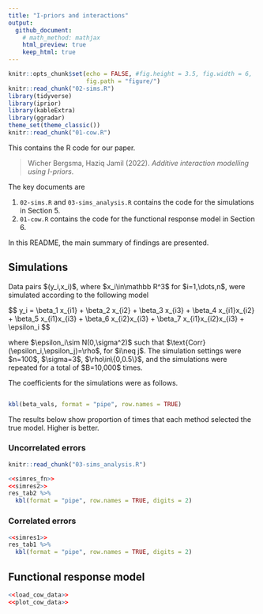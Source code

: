 ```yaml
---
title: "I-priors and interactions"
output: 
  github_document:
    # math_method: mathjax
    html_preview: true
    keep_html: true
---
```


```r
knitr::opts_chunk$set(echo = FALSE, #fig.height = 3.5, fig.width = 6, 
                      fig.path = "figure/")
knitr::read_chunk("02-sims.R")
library(tidyverse)
library(iprior)
library(kableExtra)
library(ggradar)
theme_set(theme_classic())
knitr::read_chunk("01-cow.R")
```

This contains the R code for our paper.

> Wicher Bergsma, Haziq Jamil (2022). *Additive interaction modelling using I-priors*.

The key documents are

1.  `02-sims.R` and `03-sims_analysis.R` contains the code for the simulations in Section 5.
2.  `01-cow.R` contains the code for the functional response model in Section 6.

In this README, the main summary of findings are presented.

## Simulations

Data pairs \$(y_i,x_i)\$, where \$x_i\\in\\mathbb R^3\$ for \$i=1,\\dots,n\$, were simulated according to the following model

\$$
y_i = \\beta_1 x_{i1} + \\beta_2 x_{i2} + \\beta_3 x_{i3} + \\beta_4 x_{i1}x_{i2} + \\beta_5 x_{i1}x_{i3} + \\beta_6 x_{i2}x_{i3} + \\beta_7 x_{i1}x_{i2}x_{i3} + \\epsilon_i
\$$

where \$\\epsilon_i\\sim N(0,\\sigma^2)\$ such that \$\\text{Corr}(\\epsilon_i,\\epsilon_j)=\\rho\$, for \$i\\neq j\$. The simulation settings were \$n=100\$, \$\\sigma=3\$, \$\\rho\\in\\{0,0.5\\}\$, and the simulations were repeated for a total of \$B=10,000\$ times.

The coefficients for the simulations were as follows.

```r
```

```r
kbl(beta_vals, format = "pipe", row.names = TRUE)
```

The results below show proportion of times that each method selected the true model. Higher is better.

### Uncorrelated errors

```r
knitr::read_chunk("03-sims_analysis.R")
```

```r
<<simres_fn>>
<<simres2>>
res_tab2 %>%
  kbl(format = "pipe", row.names = TRUE, digits = 2)
```

### Correlated errors


```r
<<simres1>>
res_tab1 %>%
  kbl(format = "pipe", row.names = TRUE, digits = 2)
```

## Functional response model

```r
<<load_cow_data>>
<<plot_cow_data>>
```












